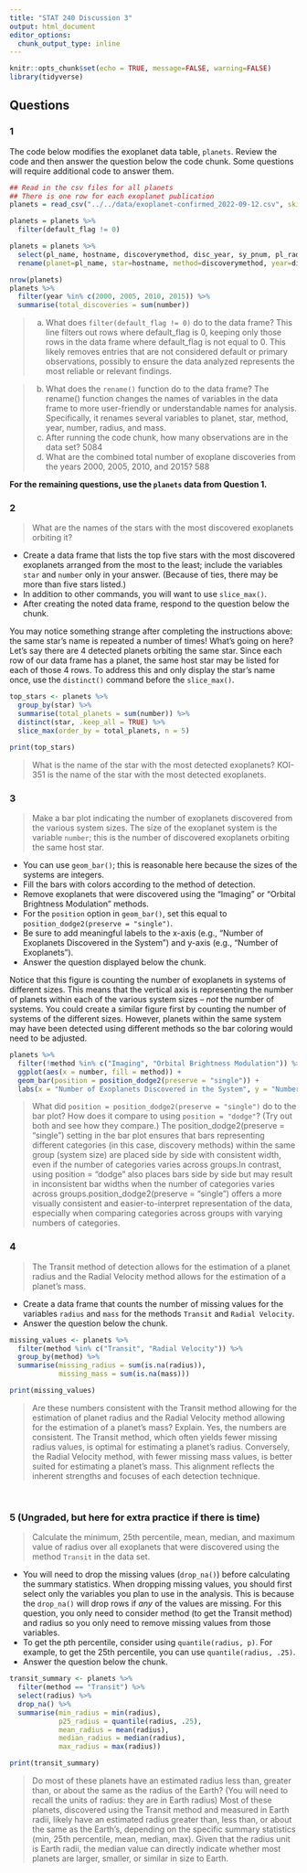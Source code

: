 ```yaml
---
title: "STAT 240 Discussion 3"
output: html_document
editor_options: 
  chunk_output_type: inline
---
```


```r
knitr::opts_chunk$set(echo = TRUE, message=FALSE, warning=FALSE)
library(tidyverse)
```


## Questions


### 1

The code below modifies the exoplanet data table, `planets`.  Review the code and then answer the question below the code chunk.  Some questions will require additional code to answer them.


```r
## Read in the csv files for all planets
## There is one row for each exoplanet publication
planets = read_csv("../../data/exoplanet-confirmed_2022-09-12.csv", skip=124)

planets = planets %>%
  filter(default_flag != 0)

planets = planets %>%
  select(pl_name, hostname, discoverymethod, disc_year, sy_pnum, pl_rade, pl_bmasse) %>%
  rename(planet=pl_name, star=hostname, method=discoverymethod, year=disc_year, number=sy_pnum, radius=pl_rade, mass=pl_bmasse)

nrow(planets)
planets %>%
  filter(year %in% c(2000, 2005, 2010, 2015)) %>%
  summarise(total_discoveries = sum(number))

```

> (a) What does `filter(default_flag != 0)` do to the data frame?
This line filters out rows where default_flag is 0, keeping only those rows in the data frame where default_flag is not equal to 0. This likely removes entries that are not considered default or primary observations, possibly to ensure the data analyzed represents the most reliable or relevant findings.

> (b) What does the `rename()` function do to the data frame?
The rename() function changes the names of variables in the data frame to more user-friendly or understandable names for analysis. Specifically, it renames several variables to planet, star, method, year, number, radius, and mass.
> (c) After running the code chunk, how many observations are in the data set? 
5084
> (d) What are the combined total number of exoplane discoveries from the years 2000, 2005, 2010, and 2015?
588


**For the remaining questions, use the `planets` data from Question 1.**



### 2

> What are the names of the stars with the most discovered exoplanets orbiting it?

- Create a data frame that lists the top five stars with the most discovered exoplanets arranged from the most to the least; include the variables `star` and `number` only in your answer.   (Because of ties, there may be more than five stars listed.)
- In addition to other commands, you will want to use `slice_max()`.
- After creating the noted data frame, respond to the question below the chunk.

You may notice something strange after completing the instructions above:  the same star's name is repeated a number of times!  What's going on here?  Let's say there are 4 detected planets orbiting the same star.  Since each row of our data frame has a planet, the same host star may be listed for each of those 4 rows.  To address this and only display the star's name once, use the `distinct()` command before the `slice_max()`.

```r
top_stars <- planets %>%
  group_by(star) %>%
  summarise(total_planets = sum(number)) %>%
  distinct(star, .keep_all = TRUE) %>%
  slice_max(order_by = total_planets, n = 5)

print(top_stars)
```

> What is the name of the star with the most detected exoplanets? 
KOI-351 is the name of the star with the most detected exoplanets.



### 3

> Make a bar plot indicating the number of exoplanets discovered from the various system sizes.  The size of the exoplanet system is the variable `number`; this is the number of discovered exoplanets orbiting the same host star.

- You can use `geom_bar()`; this is reasonable here because the sizes of the systems are integers.
- Fill the bars with colors according to the method of detection.
- Remove exoplanets that were discovered using the "Imaging" or "Orbital Brightness Modulation" methods.
- For the `position` option in `geom_bar()`, set this equal to `position_dodge2(preserve = "single")`.
- Be sure to add meaningful labels to the x-axis (e.g., "Number of Exoplanets Discovered in the System") and y-axis (e.g., "Number of Exoplanets").
- Answer the question displayed below the chunk.

Notice that this figure is counting the number of exoplanets in systems of different sizes.  This means that the vertical axis is representing the number of planets within each of the various  system sizes -- *not* the number of systems.  You could create a similar figure first by counting the number of systems of the different sizes.  However, planets within the same system may have been detected using different methods so the bar coloring would need to be adjusted.

```r
planets %>%
  filter(!method %in% c("Imaging", "Orbital Brightness Modulation")) %>%
  ggplot(aes(x = number, fill = method)) +
  geom_bar(position = position_dodge2(preserve = "single")) +
  labs(x = "Number of Exoplanets Discovered in the System", y = "Number of Exoplanets")
```

>  What did `position = position_dodge2(preserve = "single")` do to the bar plot?  How does it compare to using `position = "dodge"`? (Try out both and see how they compare.)
The position_dodge2(preserve = "single") setting in the bar plot ensures that bars representing different categories (in this case, discovery methods) within the same group (system size) are placed side by side with consistent width, even if the number of categories varies across groups.In contrast, using position = "dodge" also places bars side by side but may result in inconsistent bar widths when the number of categories varies across groups.position_dodge2(preserve = "single") offers a more visually consistent and easier-to-interpret representation of the data, especially when comparing categories across groups with varying numbers of categories.








### 4

> The Transit method of detection allows for the estimation of a planet radius and the Radial Velocity method allows for the estimation of a planet's mass.

-  Create a data frame that counts the number of missing values for the variables  `radius` and `mass` for the methods `Transit` and `Radial Velocity`.
-  Answer the question below the chunk.

```r
missing_values <- planets %>%
  filter(method %in% c("Transit", "Radial Velocity")) %>%
  group_by(method) %>%
  summarise(missing_radius = sum(is.na(radius)),
            missing_mass = sum(is.na(mass)))

print(missing_values)
```

> Are these numbers consistent with the Transit method allowing for the estimation of planet radius and the Radial Velocity method allowing for the estimation of a planet's mass?  Explain.
Yes, the numbers are consistent. The Transit method, which often yields fewer missing radius values, is optimal for estimating a planet's radius. Conversely, the Radial Velocity method, with fewer missing mass values, is better suited for estimating a planet's mass. This alignment reflects the inherent strengths and focuses of each detection technique.


<br/>


### 5 (Ungraded, but here for extra practice if there is time)

> Calculate the minimum, 25th percentile, mean, median, and maximum value of radius over all exoplanets that were discovered using the method `Transit` in the data set.

-  You will need to drop the missing values (`drop_na()`) before calculating the summary statistics.  When dropping missing values, you should first select only the variables you plan to use in the analysis.  This is because the `drop_na()` will drop rows if *any* of the values are missing.  For this question, you only need to consider method (to get the Transit method) and radius so you only need to remove missing values from those variables.
- To get the pth percentile, consider using `quantile(radius, p)`.  For example, to get the 25th percentile, you can use `quantile(radius, .25)`.
-  Answer the question below the chunk.

```r
transit_summary <- planets %>%
  filter(method == "Transit") %>%
  select(radius) %>%
  drop_na() %>%
  summarise(min_radius = min(radius),
            p25_radius = quantile(radius, .25),
            mean_radius = mean(radius),
            median_radius = median(radius),
            max_radius = max(radius))

print(transit_summary)
```

> Do most of these planets have an estimated radius less than, greater than, or about the same as the radius of the Earth?  (You will need to recall the units of radius:  they are in Earth radius)
Most of these planets, discovered using the Transit method and measured in Earth radii, likely have an estimated radius greater than, less than, or about the same as the Earth's, depending on the specific summary statistics (min, 25th percentile, mean, median, max). Given that the radius unit is Earth radii, the median value can directly indicate whether most planets are larger, smaller, or similar in size to Earth.
